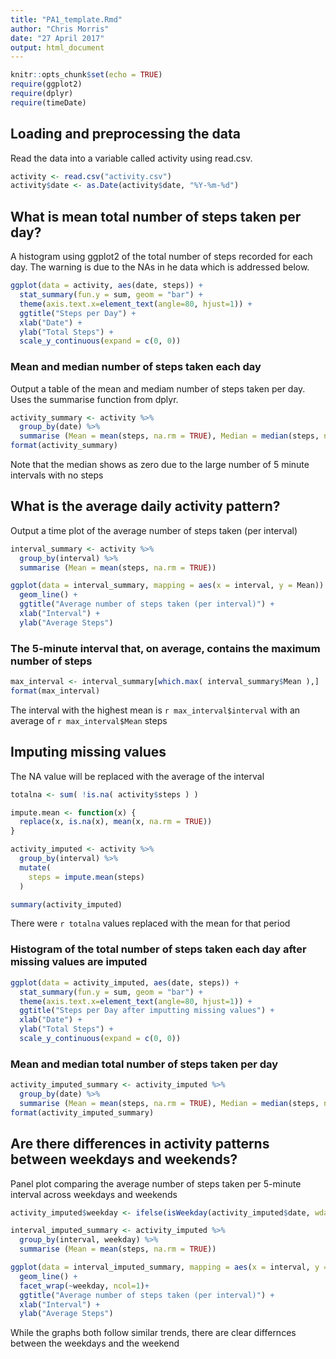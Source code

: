 ---
title: "PA1_template.Rmd"
author: "Chris Morris"
date: "27 April 2017"
output: html_document
---

```{r setup, include=FALSE}
knitr::opts_chunk$set(echo = TRUE)
require(ggplot2)
require(dplyr)
require(timeDate)
```

## Loading and preprocessing the data
Read the data into a variable called activity using read.csv.

```{r preprocess}
activity <- read.csv("activity.csv")
activity$date <- as.Date(activity$date, "%Y-%m-%d")
```
## What is mean total number of steps taken per day?
A histogram using ggplot2 of the total number of steps recorded for each day.  The warning is due to the NAs in he data which is addressed below.
```{r histogram steps per day, fig.width=10,fig.height=5}
ggplot(data = activity, aes(date, steps)) +
  stat_summary(fun.y = sum, geom = "bar") + 
  theme(axis.text.x=element_text(angle=80, hjust=1)) + 
  ggtitle("Steps per Day") + 
  xlab("Date") + 
  ylab("Total Steps") +  
  scale_y_continuous(expand = c(0, 0))
```

### Mean and median number of steps taken each day
Output a table of the mean and mediam number of steps taken per day.  Uses the summarise function from dplyr.  
```{r mean and median number of steps per day}
activity_summary <- activity %>% 
  group_by(date) %>% 
  summarise (Mean = mean(steps, na.rm = TRUE), Median = median(steps, na.rm = TRUE))
format(activity_summary)
```
Note that the median shows as zero due to the large number of 5 minute intervals with no steps

## What is the average daily activity pattern?
Output a time plot of the average number of steps taken (per interval)
```{r Time series plot of the average number of steps taken, fig.width=10,fig.height=5}
interval_summary <- activity %>% 
  group_by(interval) %>% 
  summarise (Mean = mean(steps, na.rm = TRUE))

ggplot(data = interval_summary, mapping = aes(x = interval, y = Mean)) +
  geom_line() + 
  ggtitle("Average number of steps taken (per interval)") + 
  xlab("Interval") + 
  ylab("Average Steps")
```


### The 5-minute interval that, on average, contains the maximum number of steps
```{r max interval}
max_interval <- interval_summary[which.max( interval_summary$Mean ),]
format(max_interval)
```
The interval with the highest mean is `r max_interval$interval` with an average of `r max_interval$Mean` steps

## Imputing missing values
The NA value will be replaced with the average of the interval
```{r imputing missing data}

totalna <- sum( !is.na( activity$steps ) ) 

impute.mean <- function(x) {
  replace(x, is.na(x), mean(x, na.rm = TRUE))
}

activity_imputed <- activity %>%
  group_by(interval) %>%
  mutate(
    steps = impute.mean(steps)  
  )

summary(activity_imputed)
```
There were `r totalna` values replaced with the mean for that period

### Histogram of the total number of steps taken each day after missing values are imputed
```{r histogram steps per day after imputting na values, fig.width=10,fig.height=5}
ggplot(data = activity_imputed, aes(date, steps)) +
  stat_summary(fun.y = sum, geom = "bar") + 
  theme(axis.text.x=element_text(angle=80, hjust=1)) + 
  ggtitle("Steps per Day after imputting missing values") + 
  xlab("Date") + 
  ylab("Total Steps") +  
  scale_y_continuous(expand = c(0, 0))
```
### Mean and median total number of steps taken per day
```{r mean and median number of steps per day after imputting na values}
activity_imputed_summary <- activity_imputed %>% 
  group_by(date) %>% 
  summarise (Mean = mean(steps, na.rm = TRUE), Median = median(steps, na.rm = TRUE))
format(activity_imputed_summary)
``` 


## Are there differences in activity patterns between weekdays and weekends?
Panel plot comparing the average number of steps taken per 5-minute interval across weekdays and weekends
```{r weekend, fig.width=10,fig.height=5}
activity_imputed$weekday <- ifelse(isWeekday(activity_imputed$date, wday=1:5), "Weekday", "Weekend")

interval_imputed_summary <- activity_imputed %>% 
  group_by(interval, weekday) %>% 
  summarise (Mean = mean(steps, na.rm = TRUE))

ggplot(data = interval_imputed_summary, mapping = aes(x = interval, y = Mean)) +
  geom_line() + 
  facet_wrap(~weekday, ncol=1)+
  ggtitle("Average number of steps taken (per interval)") + 
  xlab("Interval") + 
  ylab("Average Steps")
```
While the graphs both follow similar trends, there are clear differnces between the weekdays and the weekend